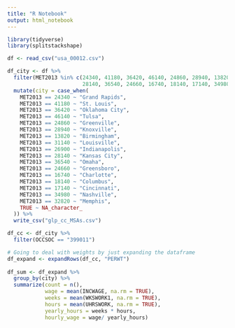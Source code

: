 ```yaml
---
title: "R Notebook"
output: html_notebook
---
```


```r
library(tidyverse)
library(splitstackshape)
```

```r
df <- read_csv("usa_00012.csv")

df_city <- df %>%
  filter(MET2013 %in% c(24340, 41180, 36420, 46140, 24860, 28940, 13820, 31140, 26900, 
                        28140, 36540, 24660, 16740, 18140, 17140, 34980, 32820)) %>%
  mutate(city = case_when(
    MET2013 == 24340 ~ "Grand Rapids",
    MET2013 == 41180 ~ "St. Louis",
    MET2013 == 36420 ~ "Oklahoma City",
    MET2013 == 46140 ~ "Tulsa",
    MET2013 == 24860 ~ "Greenville",
    MET2013 == 28940 ~ "Knoxville",
    MET2013 == 13820 ~ "Birmingham",
    MET2013 == 31140 ~ "Louisville",
    MET2013 == 26900 ~ "Indianapolis",
    MET2013 == 28140 ~ "Kansas City",
    MET2013 == 36540 ~ "Omaha",
    MET2013 == 24660 ~ "Greensboro",
    MET2013 == 16740 ~ "Charlotte",
    MET2013 == 18140 ~ "Columbus",
    MET2013 == 17140 ~ "Cincinnati",
    MET2013 == 34980 ~ "Nashville",
    MET2013 == 32820 ~ "Memphis",
    TRUE ~ NA_character_
  )) %>%
  write_csv("glp_cc_MSAs.csv")
```

```r
df_cc <- df_city %>%
  filter(OCCSOC == "399011") 

# Going to deal with weights by just expanding the dataframe
df_expand <- expandRows(df_cc, "PERWT")
  
df_sum <- df_expand %>%
  group_by(city) %>%
  summarize(count = n(),
            wage = mean(INCWAGE, na.rm = TRUE),
            weeks = mean(WKSWORK1, na.rm = TRUE),
            hours = mean(UHRSWORK, na.rm = TRUE),
            yearly_hours = weeks * hours,
            hourly_wage = wage/ yearly_hours)

```


